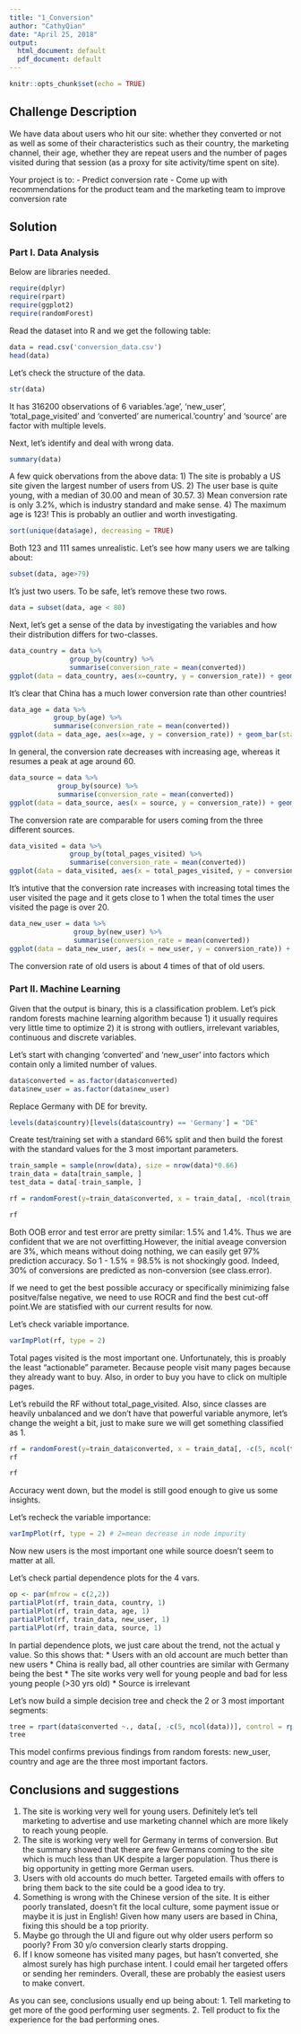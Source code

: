 ---
title: "1_Conversion"
author: "CathyQian"
date: "April 25, 2018"
output:
  html_document: default
  pdf_document: default
---

```{r setup, include=FALSE}
knitr::opts_chunk$set(echo = TRUE)
```

## Challenge Description

We have data about users who hit our site: whether they converted or not as well as some of
their characteristics such as their country, the marketing channel, their age, whether they are
repeat users and the number of pages visited during that session (as a proxy for site
activity/time spent on site).

Your project is to:
- Predict conversion rate
- Come up with recommendations for the product team and the marketing team to improve conversion rate


## Solution
### Part I. Data Analysis
Below are libraries needed.
```{r, echo = FALSE}
require(dplyr)
require(rpart)
require(ggplot2)
require(randomForest)
```
Read the dataset into R and we get the following table:

```{r}
data = read.csv('conversion_data.csv')
head(data)
```

Let's check the structure of the data.
```{r}
str(data)
```

It has 316200 observations of 6 variables.'age', 'new_user', 'total_page_visited' and 'converted' are numerical.'country' and 'source' are factor with multiple levels.

Next, let's identify and deal with wrong data.

```{r}
summary(data)
```

A few quick obervations from the above data:
1) The site is probably a US site given the largest number of users from US.
2) The user base is quite young, with a median of 30.00 and mean of 30.57.
3) Mean conversion rate is only 3.2%, which is industry standard and make sense.
4) The maximum age is 123! This is probably an outlier and worth investigating.

```{r}
sort(unique(data$age), decreasing = TRUE)
```

Both 123 and 111 sames unrealistic. Let's see how many users we are talking about:
```{r}
subset(data, age>79)
```

 It's just two users. To be safe, let's remove these two rows.
 
 ```{r}
 data = subset(data, age < 80)
 ```

Next, let's get a sense of the data by investigating the variables and how their distribution differs for two-classes.

```{r}
data_country = data %>% 
               group_by(country) %>% 
               summarise(conversion_rate = mean(converted))
ggplot(data = data_country, aes(x=country, y = conversion_rate)) + geom_bar(stat = 'identity', aes(fill = country))
```

It's clear that China has a much lower conversion rate than other countries!

```{r}
data_age = data %>% 
           group_by(age) %>% 
           summarise(conversion_rate = mean(converted))
ggplot(data = data_age, aes(x=age, y = conversion_rate)) + geom_bar(stat = 'identity', aes(fill = age))
```
In general, the conversion rate decreases with increasing age, whereas it resumes a peak at age around 60.

```{r}
data_source = data %>% 
            group_by(source) %>% 
            summarise(conversion_rate = mean(converted))
ggplot(data = data_source, aes(x = source, y = conversion_rate)) + geom_bar(stat = 'identity', aes(fill = source))
```
The conversion rate are comparable for users coming from the three different sources.

```{r}
data_visited = data %>% 
               group_by(total_pages_visited) %>% 
               summarise(conversion_rate = mean(converted))
ggplot(data = data_visited, aes(x = total_pages_visited, y = conversion_rate)) + geom_bar(stat = 'identity', aes(fill =  total_pages_visited))
```
It's intutive that the conversion rate increases with increasing total times the user visited the page and it gets close to 1 when the total times the user visited the page is over 20.

```{r}
data_new_user = data %>% 
                group_by(new_user) %>% 
                summarise(conversion_rate = mean(converted))
ggplot(data = data_new_user, aes(x = new_user, y = conversion_rate)) + geom_bar(stat = 'identity', aes(fill = new_user))
```
The conversion rate of old users is about 4 times of that of old users. 


### Part II. Machine Learning

Given that the output is binary, this is a classification problem. Let's pick random forests machine learning algorithm because 1) it usually requires very little time to optimize 2) it is strong with outliers, irrelevant variables, continuous and discrete variables.

Let's start with changing 'converted' and 'new_user' into factors which contain only a limited number of values.
```{r}
data$converted = as.factor(data$converted)
data$new_user = as.factor(data$new_user)
```

Replace Germany with DE for brevity.
```{r}
levels(data$country)[levels(data$country) == 'Germany'] = "DE"
```

Create test/training set with a standard 66% split and then build the forest with the standard values for the 3 most important parameters.

```{r}
train_sample = sample(nrow(data), size = nrow(data)*0.66)
train_data = data[train_sample, ]
test_data = data[-train_sample, ]

rf = randomForest(y=train_data$converted, x = train_data[, -ncol(train_data)], ytest = test_data$converted, xtest = test_data[, - ncol(test_data)], ntree = 100, mtry = 3, keep.forest = TRUE)

rf

```
Both OOB error and test error are pretty similar: 1.5% and 1.4%. Thus we are confident that we are not overfitting.However, the initial aveage conversion are 3%, which means without doing nothing, we can easily get 97% prediction accuracy. So 1 - 1.5% = 98.5% is not shockingly good. Indeed, 30% of conversions are predicted as non-conversion (see class.error).  

If we need to get the best possible accuracy or specifically minimizing false positve/false negative, we need to use ROCR and find the best cut-off point.We are statisfied with our current results for now.

Let's check variable importance.

```{r}
varImpPlot(rf, type = 2)
```
Total pages visited is the most important one. Unfortunately, this is proably the least "actionable" parameter. Because people visit many pages because they already want to buy. Also, in order to buy you have to click on multiple pages.
 
Let's rebuild the RF without total_page_visited. Also, since classes are heavily unbalanced and we don't have that powerful variable anymore, let's change the weight a bit, just to make sure we will get something classified as 1.

```{r}
rf = randomForest(y=train_data$converted, x = train_data[, -c(5, ncol(train_data))], ytest = test_data$converted, xtest = test_data[, -c(5, ncol(test_data))], ntree = 100, mtry = 3, keep.forest = TRUE, classwt = c(0.7, 0.3))
rf

rf
```

Accuracy went down, but the model is still good enough to give us some insights.

Let's recheck the variable importance:

```{r}
varImpPlot(rf, type = 2) # 2=mean decrease in node impurity
```
Now new users is the most important one while source doesn't seem to matter at all.

Let's check partial dependence plots for the 4 vars.

```{r}
op <- par(mfrow = c(2,2))
partialPlot(rf, train_data, country, 1)
partialPlot(rf, train_data, age, 1)
partialPlot(rf, train_data, new_user, 1)
partialPlot(rf, train_data, source, 1)
```
In partial dependence plots, we just care about the trend, not the actual y value. So this shows that:
* Users with an old account are much better than new users
* China is really bad, all other countries are similar with Germany being the best
* The site works very well for young people and bad for less young people (>30 yrs old)
* Source is irrelevant

Let’s now build a simple decision tree and check the 2 or 3 most important segments:
```{r}
tree = rpart(data$converted ~., data[, -c(5, ncol(data))], control = rpart.control(maxdepth = 3), parms = list(prior = c(0.7, 0.3)))
tree
```
This model confirms previous findings from random forests: new_user, country and age are the three most important factors.

## Conclusions and suggestions
1. The site is working very well for young users. Definitely let’s tell marketing to advertise and use marketing channel which are more likely to reach young people.
2. The site is working very well for Germany in terms of conversion. But the summary showed that there are few Germans coming to the site which is much less than UK despite a larger population. Thus there is big opportunity in getting more German users.
3. Users with old accounts do much better. Targeted emails with offers to bring them back to the site could be a good idea to try.
4. Something is wrong with the Chinese version of the site. It is either poorly translated, doesn’t fit the local culture, some payment issue or maybe it is just in English! Given how many users are based in China, fixing this should be a top priority.
5. Maybe go through the UI and figure out why older users perform so poorly? From 30 y/o conversion clearly starts dropping.
6. If I know someone has visited many pages, but hasn’t converted, she almost surely has high purchase intent. I could email her targeted offers or sending her reminders. Overall, these are probably the easiest users to make convert.

As you can see, conclusions usually end up being about:
1. Tell marketing to get more of the good performing user segments.
2. Tell product to fix the experience for the bad performing ones.